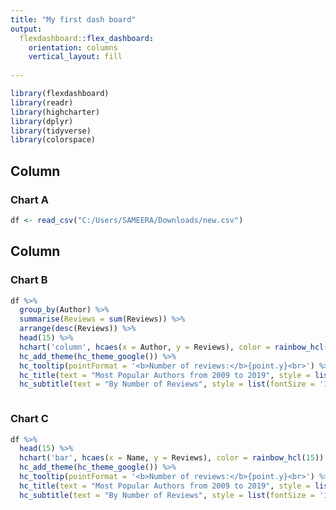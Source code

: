```yaml
---
title: "My first dash board"
output: 
  flexdashboard::flex_dashboard:
    orientation: columns
    vertical_layout: fill
    
---
```


```r
library(flexdashboard)
library(readr)
library(highcharter)
library(dplyr)
library(tidyverse)
library(colorspace)
```

Column {data-width=650}
-----------------------------------------------------------------------

### Chart A

```r
df <- read_csv("C:/Users/SAMEERA/Downloads/new.csv")
```

Column {data-width=350}
-----------------------------------------------------------------------

### Chart B

```r
df %>%
  group_by(Author) %>%
  summarise(Reviews = sum(Reviews)) %>%
  arrange(desc(Reviews)) %>%
  head(15) %>%
  hchart('column', hcaes(x = Author, y = Reviews), color = rainbow_hcl(15)) %>%  # Using rainbow_hcl for custom colors
  hc_add_theme(hc_theme_google()) %>%
  hc_tooltip(pointFormat = '<b>Number of reviews:</b>{point.y}<br>') %>%
  hc_title(text = "Most Popular Authors from 2009 to 2019", style = list(fontSize = '25px', fontWeight = 'bold')) %>%
  hc_subtitle(text = "By Number of Reviews", style = list(fontSize = '16px'))



```

### Chart C

```r
df %>%
  head(15) %>%
  hchart('bar', hcaes(x = Name, y = Reviews), color = rainbow_hcl(15)) %>%  # Using rainbow_hcl for custom colors
  hc_add_theme(hc_theme_google()) %>%
  hc_tooltip(pointFormat = '<b>Number of reviews:</b>{point.y}<br>') %>%
  hc_title(text = "Most Popular Authors from 2009 to 2019", style = list(fontSize = '25px', fontWeight = 'bold')) %>%
  hc_subtitle(text = "By Number of Reviews", style = list(fontSize = '16px'))

```


